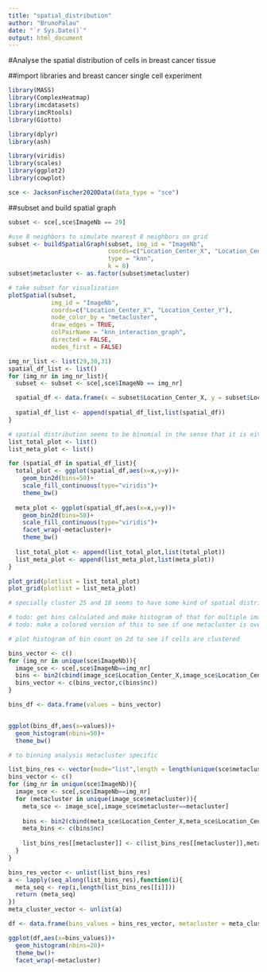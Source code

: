 ```yaml
---
title: "spatial_distribution"
author: "BrunoPalau"
date: "`r Sys.Date()`"
output: html_document
---
```

#Analyse the spatial distribution of cells in breast cancer tissue

##import libraries and breast cancer single cell experiment
```r
library(MASS)
library(ComplexHeatmap)
library(imcdatasets)
library(imcRtools)
library(Giotto)

library(dplyr)
library(ash)

library(viridis)
library(scales)
library(ggplot2)
library(cowplot)

sce <- JacksonFischer2020Data(data_type = "sce")
```

##subset and build spatial graph
```r

subset <- sce[,sce$ImageNb == 29]

#use 8 neighbors to simulate nearest 8 neighbors on grid
subset <- buildSpatialGraph(subset, img_id = "ImageNb",
                            coords=c("Location_Center_X", "Location_Center_Y"),     
                            type = "knn",
                            k = 8)
subset$metacluster <- as.factor(subset$metacluster)

# take subset for visualization
plotSpatial(subset,
            img_id = "ImageNb",
            coords=c("Location_Center_X", "Location_Center_Y"),
            node_color_by = "metacluster",
            draw_edges = TRUE,
            colPairName = "knn_interaction_graph",
            directed = FALSE,
            nodes_first = FALSE)
```


```r
img_nr_list <- list(29,30,31)
spatial_df_list <- list()
for (img_nr in img_nr_list){
  subset <- subset <- sce[,sce$ImageNb == img_nr]

  spatial_df <- data.frame(x = subset$Location_Center_X, y = subset$Location_Center_Y, metacluster = subset$metacluster)
  
  spatial_df_list <- append(spatial_df_list,list(spatial_df))
}
```


```r
# spatial distribution seems to be binomial in the sense that it is either empty or 
list_total_plot <- list()
list_meta_plot <- list()

for (spatial_df in spatial_df_list){
  total_plot <- ggplot(spatial_df,aes(x=x,y=y))+
    geom_bin2d(bins=50)+
    scale_fill_continuous(type="viridis")+
    theme_bw()
  
  meta_plot <- ggplot(spatial_df,aes(x=x,y=y))+
    geom_bin2d(bins=50)+
    scale_fill_continuous(type="viridis")+
    facet_wrap(~metacluster)+
    theme_bw()
  
  list_total_plot <- append(list_total_plot,list(total_plot))
  list_meta_plot <- append(list_meta_plot,list(meta_plot))
}

plot_grid(plotlist = list_total_plot)
plot_grid(plotlist = list_meta_plot)

# specially cluster 25 and 18 seems to have some kind of spatial distributions

# todo: get bins calculated and make histogram of that for multiple images in dataset
# todo: make a colored version of this to see if one metacluster is overrepresented in 
```

```r
# plot histogram of bin count on 2d to see if cells are clustered

bins_vector <- c()
for (img_nr in unique(sce$ImageNb)){
  image_sce <- sce[,sce$ImageNb==img_nr]
  bins <- bin2(cbind(image_sce$Location_Center_X,image_sce$Location_Center_Y),nbin=c(10,10))
  bins_vector <- c(bins_vector,c(bins$nc))
}

bins_df <- data.frame(values = bins_vector)


ggplot(bins_df,aes(x=values))+
  geom_histogram(nbins=50)+
  theme_bw()


```
```r
# to binning analysis metacluster specific

list_bins_res <- vector(mode="list",length = length(unique(sce$metacluster)))
bins_vector <- c()
for (img_nr in unique(sce$ImageNb)){
  image_sce <- sce[,sce$ImageNb==img_nr]
  for (metacluster in unique(image_sce$metacluster)){
    meta_sce <- image_sce[,image_sce$metacluster==metacluster]
    
    bins <- bin2(cbind(meta_sce$Location_Center_X,meta_sce$Location_Center_Y),nbin=c(30,30))
    meta_bins <- c(bins$nc)
    
    list_bins_res[[metacluster]] <- c(list_bins_res[[metacluster]],meta_bins)
  }
}

bins_res_vector <- unlist(list_bins_res)
a <- lapply(seq_along(list_bins_res),function(i){
  meta_seq <- rep(i,length(list_bins_res[[i]]))
  return (meta_seq)
})
meta_cluster_vector <- unlist(a)

df <- data.frame(bins_values = bins_res_vector, metacluster = meta_cluster_vector)

ggplot(df,aes(x=bins_values))+
  geom_histogram(nbins=20)+
  theme_bw()+
  facet_wrap(~metacluster)
  

```